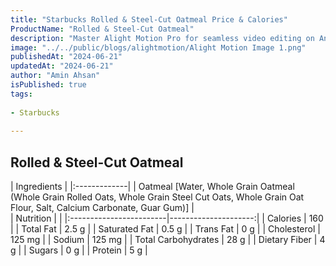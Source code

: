 ```yaml
---
title: "Starbucks Rolled & Steel-Cut Oatmeal Price & Calories"
ProductName: "Rolled & Steel-Cut Oatmeal" 
description: "Master Alight Motion Pro for seamless video editing on Android, iOS, and Tablets with our ultimate guide, unlocking advanced features and elevating your skills in 2024!"
image: "../../public/blogs/alightmotion/Alight Motion Image 1.png"
publishedAt: "2024-06-21"
updatedAt: "2024-06-21"
author: "Amin Ahsan"
isPublished: true
tags:
 
- Starbucks
      
---
```


## Rolled & Steel-Cut Oatmeal 

<div className="tables-container">
  <div className="table-wrapper">
    | Ingredients  |  
    |:-------------|
    | Oatmeal [Water, Whole Grain Oatmeal (Whole Grain Rolled Oats, Whole Grain Steel Cut Oats, Whole Grain Oat Flour, Salt, Calcium Carbonate, Guar Gum)]        |
  </div>
  <div className="table-wrapper">
    | Nutrition               |                      |  
    |:------------------------|---------------------:|
    | Calories                | 160                  |
    | Total Fat               | 2.5 g                |
    | Saturated Fat           | 0.5 g                |
    | Trans Fat               | 0 g                  |
    | Cholesterol             | 125 mg               |
    | Sodium                  | 125 mg               |
    | Total Carbohydrates     | 28 g                 |
    | Dietary Fiber           | 4 g                  |
    | Sugars                  | 0 g                  |
    | Protein                 | 5 g                  |
  </div>
</div>
<style jsx>{`
  .tables-container {
    display: flex;
    flex-direction: row;
    gap: 30px;
  }
  .table-wrapper {
    width: 500px; /* Adjust as needed */
  }
  @media (max-width: 768px) {
    .tables-container {
      flex-direction: column;
      gap: 0px; /* Adjust as needed */
    }
    .table-wrapper {
      width: 100%; /* Adjust as needed */
    }
  }
`}</style>
